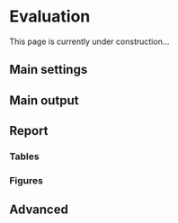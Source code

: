 # Evaluation {#sec-evaluation}

This page is currently under construction...

## Main settings

## Main output

## Report

### Tables

### Figures

## Advanced
